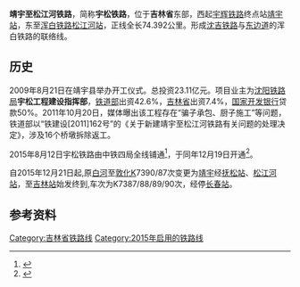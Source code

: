 {{Infobox rail system-route
|rail_name=宇松铁路
|other_name=
|system_length=74.392 km
|length_in_operation=
|total_length=
|tracklength=
|name_bgcolor=
|min_width=
|box_width=
|style=
|banner_color=blue
|sec_banner_color=
|third_banner_color=
|logo_filename=
|logo_width=
|logo_bgcolor=
|logo_alt=
|logo_note=
|image=
|imagesize=
|caption=
|code_name=
|locale={{CHN}}[[吉林省|吉林省]]
|service_type=
|status=运营中
|network=
|stations=
|start=[[靖宇站|靖宇站]]、[[松江河站|松江河站]]
|lines=
|main_route=
|secondary_route=
|branch_route=
|standard=Ⅱ级铁路
|character=
|other_systems=
|main_stations=
|constructor=
|track=1（[[单线铁路|单线铁路]]）
|average_station_distance=
|max_speed=
|orbital_plane=
|track_gauge={{standard gauge}}
|distance_between_mainlines=
|min_radius=一般路段：1200 m<br />困难路段：800 m
|max_grade=上行：14.5‰<br />下行：18‰
|elevation=
|control=
|block_signal=半自动闭塞
|engine=
|electrified=预留
|rollingstock=
|fleet_size=
|begin_operation=
|end_operation=
|operation_note=
|open_operation=
|time_first=
|time_last=
|ridership=
|owner=
|operator=
|franchise=
|hq=
|key_person=
|website=
|route_map={{宇松铁路RDT}}
}}
'''靖宇至松江河铁路'''，简称'''宇松铁路'''，位于'''吉林省'''东部，西起[[宇辉铁路|宇辉铁路]]终点站[[靖宇站|靖宇站]]，东至[[浑白铁路|浑白铁路]][[松江河站|松江河站]]，正线全长74.392公里。形成[[沈吉铁路|沈吉铁路]]与[[东边道|东边道]]的浑白铁路的联络线。

==历史==
2009年8月21日在靖宇县举办开工仪式。总投资23.11亿元。项目业主为[[沈阳铁路局|沈阳铁路局]]'''宇松工程建设指挥部'''，[[铁道部|铁道部]]出资42.6%，[[吉林省|吉林省]]出资7.4%，[[国家开发银行|国家开发银行]]贷款50%。2011年10月20日，媒体曝出该工程存在“骗子承包、厨子施工”等问题，铁道部以“铁建设[2011]162号”的《关于新建靖宇至松江河铁路有关问题的处理决定》，涉及16个桥墩拆除返工。

2015年8月12日宇松铁路由中铁四局全线铺通<ref>{{cite web | url=http://www.crec4.com/display.asp?id=34140 | title=中铁四局承建（靖）宇松（江河）铁路全线铺通 | publisher=中国中铁四局集团有限公司 | date=2015-08-13 | accessdate=2015-11-27 | author=局企业文化部 | archive-date=2015-12-08 | archive-url=https://web.archive.org/web/20151208043726/http://www.crec4.com/display.asp?id=34140 | dead-url=yes }}</ref>，于同年12月19日开通<ref>{{cite web| url=http://9j.crec.cn/tabid/65/InfoID/2148/frtid/40/Default.aspx| title=局承建的丹大、宇松铁路相继开通| publisher=中铁九局集团有限公司| date=2015-12-31| accessdate=2016-01-01| author=| deadurl=yes| archiveurl=https://web.archive.org/web/20160304073637/http://9j.crec.cn/tabid/65/InfoID/2148/frtid/40/Default.aspx| archivedate=2016-03-04}}</ref>。

自2015年12月21日起,原[[白河車站|白河]]至[[敦化站|敦化]]K7390/87次变更为[[靖宇站|靖宇]]经[[抚松站|抚松站]]、[[松江河站|松江河站]]，至[[吉林站|吉林站]]始发终到,车次为K7387/88/89/90次，经停[[长春站|长春站]]。

==参考资料==
{{reflist}}

{{宇松铁路|nocat}}
{{中国铁路}}
[[Category:吉林省铁路线|Category:吉林省铁路线]]
[[Category:2015年启用的铁路线|Category:2015年启用的铁路线]]